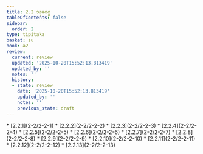 ```yaml
---
title: 2.2 သုခဝဂ္ဂ
tableOfContents: false
sidebar:
  order: 2
type: tipitaka
basket: su
book: a2
review:
  current: review
  updated: '2025-10-20T15:52:13.813419'
  updated_by: ''
  notes: ''
  history:
  - state: review
    date: '2025-10-20T15:52:13.813419'
    updated_by: ''
    notes: ''
    previous_state: draft
---
```



<DynamicBreadcrumb />


<ReviewStatus review={frontmatter.review} showDetails={true} />

<HypothesisAnnotation frontmatter={frontmatter} />



<TableOfContents book="a2" section="2.2">
* [2.2.1](2-2/2-2-1)
* [2.2.2](2-2/2-2-2)
* [2.2.3](2-2/2-2-3)
* [2.2.4](2-2/2-2-4)
* [2.2.5](2-2/2-2-5)
* [2.2.6](2-2/2-2-6)
* [2.2.7](2-2/2-2-7)
* [2.2.8](2-2/2-2-8)
* [2.2.9](2-2/2-2-9)
* [2.2.10](2-2/2-2-10)
* [2.2.11](2-2/2-2-11)
* [2.2.12](2-2/2-2-12)
* [2.2.13](2-2/2-2-13)
</TableOfContents>